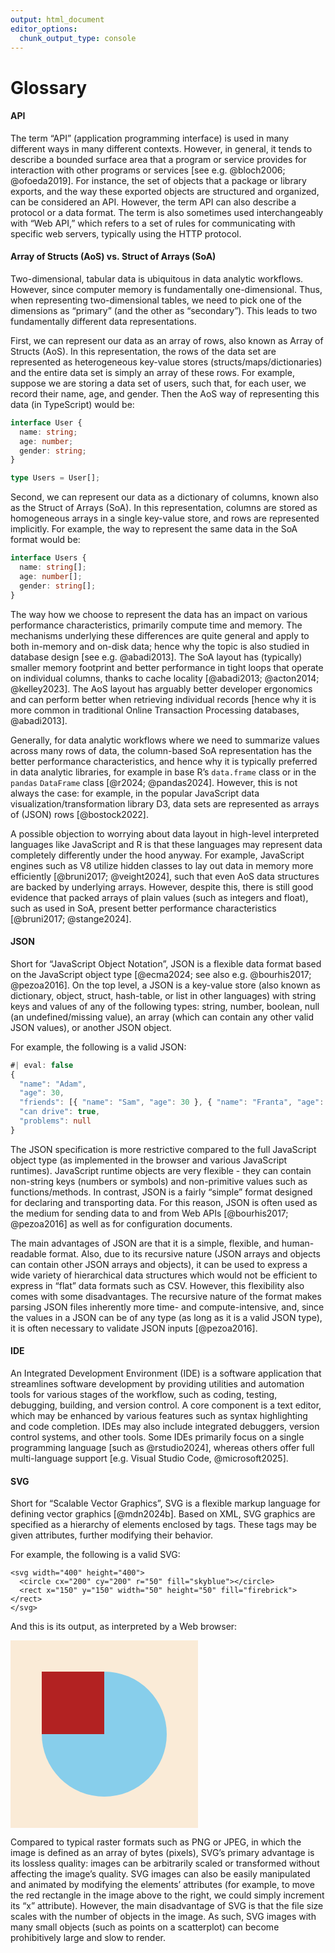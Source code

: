 ```yaml
---
output: html_document
editor_options: 
  chunk_output_type: console
---
```


# Glossary

#### API {#API}

The term "API" (application programming interface) is used in many different ways in many different contexts. However, in general, it tends to describe a bounded surface area that a program or service provides for interaction with other programs or services [see e.g. @bloch2006; @ofoeda2019]. For instance, the set of objects that a package or library exports, and the way these exported objects are structured and organized, can be considered an API.  However, the term API can also describe a protocol or a data format. The term is also sometimes used interchangeably with "Web API," which refers to a set of rules for communicating with specific web servers, typically using the HTTP protocol.

#### Array of Structs (AoS) vs. Struct of Arrays (SoA) {#SoA}

Two-dimensional, tabular data is ubiquitous in data analytic workflows. However, since computer memory is fundamentally one-dimensional. Thus, when representing two-dimensional tables, we need to pick one of the dimensions as "primary" (and the other as "secondary"). This leads to two fundamentally different data representations.  

First, we can represent our data as an array of rows, also known as Array of Structs (AoS). In this representation, the rows of the data set are represented as heterogeneous key-value stores (structs/maps/dictionaries) and the entire data set is simply an array of these rows. For example, suppose we are storing a data set of users, such that, for each user, we record their name, age, and gender. Then the AoS way of representing this data (in TypeScript) would be:

```ts
interface User {
  name: string;
  age: number;
  gender: string;
}

type Users = User[];
```

Second, we can represent our data as a dictionary of columns, known also as the Struct of Arrays (SoA). In this representation, columns are stored as homogeneous arrays in a single key-value store, and rows are represented implicitly. For example, the way to represent the same data in the SoA format would be:  

```ts
interface Users {
  name: string[];
  age: number[];
  gender: string[];
}
```

The way how we choose to represent the data has an impact on various performance characteristics, primarily compute time and memory. The mechanisms underlying these differences are quite general and apply to both in-memory and on-disk data; hence why the topic is also studied in database design [see e.g. @abadi2013]. The SoA layout has (typically) smaller memory footprint and better performance in tight loops that operate on individual columns, thanks to cache locality [@abadi2013; @acton2014; @kelley2023]. The AoS layout has arguably better developer ergonomics and can perform better when retrieving individual records [hence why it is more common in traditional Online Transaction Processing databases, @abadi2013].    

Generally, for data analytic workflows where we need to summarize values across many rows of data, the column-based SoA representation has the better performance characteristics, and hence why it is typically preferred in data analytic libraries, for example in base R's `data.frame` class or in the `pandas` `DataFrame` class [@r2024; @pandas2024]. However, this is not always the case: for example, in the popular JavaScript data visualization/transformation library D3, data sets are represented as arrays of (JSON) rows [@bostock2022]. 

A possible objection to worrying about data layout in high-level interpreted languages like JavaScript and R is that these languages may represent data completely differently under the hood anyway. For example, JavaScript engines such as V8 utilize hidden classes to lay out data in memory more efficiently [@bruni2017; @veight2024], such that even AoS data structures are backed by underlying arrays. However, despite this, there is still good evidence that packed arrays of plain values (such as integers and float), such as used in SoA, present better performance characteristics [@bruni2017; @stange2024].

#### JSON {#JSON}

Short for "JavaScript Object Notation", JSON is a flexible data format based on the JavaScript object type [@ecma2024; see also e.g. @bourhis2017; @pezoa2016]. On the top level, a JSON is a key-value store (also known as dictionary, object, struct, hash-table, or list in other languages) with string keys and values of any of the following types: string, number, boolean, null (an undefined/missing value), an array (which can contain any other valid JSON values), or another JSON object. 

For example, the following is a valid JSON:

```ts
#| eval: false
{
  "name": "Adam",
  "age": 30,
  "friends": [{ "name": "Sam", "age": 30 }, { "name": "Franta", "age": 26 }],
  "can drive": true,
  "problems": null
}
```

The JSON specification is more restrictive compared to the full JavaScript object type (as implemented in the browser and various JavaScript runtimes). JavaScript runtime objects are very flexible - they can contain non-string keys (numbers or symbols) and non-primitive values such as functions/methods. In contrast, JSON is a fairly "simple" format designed for declaring and transporting data. For this reason, JSON is often used as the medium for sending data to and from Web APIs [@bourhis2017; @pezoa2016] as well as for configuration documents.

The main advantages of JSON are that it is a simple, flexible, and human-readable format. Also, due to its recursive nature (JSON arrays and objects can contain other JSON arrays and objects), it can be used to express a wide variety of hierarchical data structures which would not be efficient to express in "flat" data formats such as CSV. However, this flexibility also comes with some disadvantages. The recursive nature of the format makes parsing JSON files inherently more time- and compute-intensive, and, since the values in a JSON can be of any type (as long as it is a valid JSON type), it is often necessary to validate JSON inputs [@pezoa2016].      

#### IDE

An Integrated Development Environment (IDE) is a software application that streamlines software development by providing utilities and automation tools for various stages of the workflow, such as coding, testing, debugging, building, and version control. A core component is a text editor, which may be enhanced by various features such as syntax highlighting and code completion. IDEs may also include integrated debuggers, version control systems, and other tools. Some IDEs primarily focus on a single programming language [such as @rstudio2024], whereas others offer full multi-language support [e.g. Visual Studio Code, @microsoft2025].    

#### SVG

Short for "Scalable Vector Graphics", SVG is a flexible markup language for defining vector graphics [@mdn2024b]. Based on XML, SVG graphics are specified as a hierarchy of elements enclosed by tags. These tags may be given attributes, further modifying their behavior.

For example, the following is a valid SVG:

```
<svg width="400" height="400">
  <circle cx="200" cy="200" r="50" fill="skyblue"></circle>
  <rect x="150" y="150" width="50" height="50" fill="firebrick"></rect>
</svg>
```

And this is its output, as interpreted by a Web browser:

<svg width="300" height="300">
  <rect x="0" y="0" width="300" height="300" fill="antiquewhite"></rect>
  <circle cx="150" cy="150" r="100" fill="skyblue"></circle>
  <rect x="50" y="50" width="100" height="100" fill="firebrick"></rect>
</svg>

Compared to typical raster formats such as PNG or JPEG, in which the image is defined as an array of bytes (pixels), SVG's primary advantage is its lossless quality: images can be arbitrarily scaled or transformed without affecting the image's quality. SVG images can also be easily manipulated and animated by modifying the elements' attributes (for example, to move the red rectangle in the image above to the right, we could simply increment its "x" attribute). However, the main disadvantage of SVG is that the file size scales with the number of objects in the image. As such, SVG images with many small objects (such as points on a scatterplot) can become prohibitively large and slow to render. 


